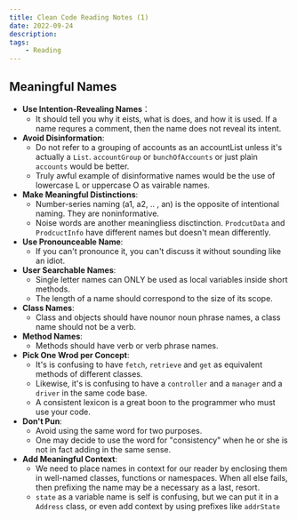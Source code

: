 ```yaml
---
title: Clean Code Reading Notes (1)
date: 2022-09-24
description: 
tags:
    - Reading
---
```

## Meaningful Names
- **Use Intention-Revealing Names**：
  - It should tell you why it eists, what is does, and how it is used. If a name requres a comment, then the name does not reveal its intent.
- **Avoid Disinformation**: 
  - Do not refer to a grouping of accounts as an accountList unless it's actually a `List`. `accountGroup` or `bunchOfAccounts` or just plain `accounts` would be better. 
  - Truly awful example of disinformative names would be the use of lowercase L or uppercase O as vairable names.
- **Make Meaningful Distinctions**:
  - Number-series naming (a1, a2,  .. , an) is the opposite of intentional naming. They are noninformative.
  - Noise words are another meaningliess disctinction. `ProdcutData` and `ProdcuctInfo` have different names but doesn't mean differently.
- **Use Pronounceable Name**: 
  - If you can't pronounce it, you can't discuss it without sounding like an idiot.
- **User Searchable Names**: 
  - Single letter names can ONLY be used as local variables inside short methods.
  - The length of a name should correspond to the size of its scope.
- **Class Names**:
  - Class and objects should have nounor noun phrase names, a class name should not be a verb.
- **Method Names**:
  -  Methods should have verb or verb phrase names.
- **Pick One Wrod per Concept**:
  - It's is confusing to have `fetch`, `retrieve` and `get` as equivalent methods of different classes.
  - Likewise, it's is confusing to have a `controller` and a `manager` and a `driver` in the same code base.
  - A consistent lexicon is a great boon to the programmer who must use your code.
- **Don't Pun**:
  - Avoid using the same word for two purposes.
  - One may decide to use the word for "consistency" when he or she is not in fact adding in the same sense.
- **Add Meaningful Context**:
  - We need to place names in context for our reader by enclosing them in well-named classes, functions or namespaces. When all else fails, then prefixing the name may be a necessary as a last, resort.
  - `state` as a variable name is self is confusing, but we can put it in a `Address` class, or even add context by using prefixes like `addrState`
